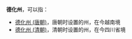 '''德化州'''，可以指：
*[[德化州_(唐朝)|德化州 (唐朝)]]，唐朝时设置的州，在今越南境
*[[德化州_(清朝)|德化州 (清朝)]]，清朝时设置的州，在今四川省境

{{Disambig|D|Cat=三字州名消歧义}}